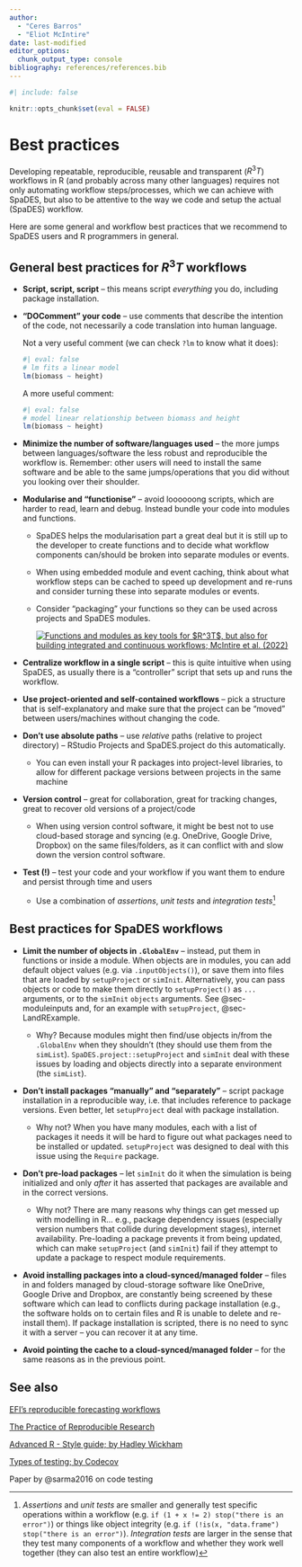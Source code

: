 ```yaml
---
author: 
  - "Ceres Barros"
  - "Eliot McIntire"
date: last-modified
editor_options:
  chunk_output_type: console
bibliography: references/references.bib
---
```


```r
#| include: false

knitr::opts_chunk$set(eval = FALSE)
```

# Best practices {.unnumbered}

Developing repeatable, reproducible, reusable and transparent ($R^3T$)
workflows in R (and probably across many other languages) requires not
only automating workflow steps/processes, which we can achieve with
SpaDES, but also to be attentive to the way we code and setup the actual
(SpaDES) workflow.

Here are some general and workflow best practices that we recommend to
SpaDES users and R programmers in general.

## General best practices for $R^3T$ workflows

-   **Script, script, script** -- this means script *everything* you do,
    including package installation.

-   **"DOComment" your code** -- use comments that describe the
    intention of the code, not necessarily a code translation into human
    language.

    ::: {.callout-tip collapse="false" appearance="simple"}
    Not a very useful comment (we can check `?lm` to know what it does):

    ```r
    #| eval: false
    # lm fits a linear model
    lm(biomass ~ height)
    ```

    A more useful comment:

    ```r
    #| eval: false
    # model linear relationship between biomass and height
    lm(biomass ~ height)
    ```
    :::

-   **Minimize the number of software/languages used** -- the more jumps
    between languages/software the less robust and reproducible the
    workflow is. Remember: other users will need to install the same
    software and be able to the same jumps/operations that you did
    without you looking over their shoulder.

-   **Modularise and "functionise"** -- avoid loooooong scripts, which
    are harder to read, learn and debug. Instead bundle your code into
    modules and functions.

    -   SpaDES helps the modularisation part a great deal but it is
        still up to the developer to create functions and to decide what
        workflow components can/should be broken into separate modules
        or events.

    -   When using embedded module and event caching, think about what
        workflow steps can be cached to speed up development and re-runs
        and consider turning these into separate modules or events.

    -   Consider "packaging" your functions so they can be used across
        projects and SpaDES modules.

        [![Functions and modules as key tools for \$R\^3T\$, but also
        for building integrated and continuous workflows; McIntire et
        al.
        (2022)](assets/img/PERFICTfig1.jpg)](https://onlinelibrary.wiley.com/cms/asset/680b22bc-1a97-4ab6-8f90-6fd1557e9e27/ele13994%20-fig-0001-m.jpg)

-   **Centralize workflow in a single script** -- this is quite
    intuitive when using SpaDES, as usually there is a "controller"
    script that sets up and runs the workflow.

-   **Use project-oriented and self-contained workflows** -- pick a
    structure that is self-explanatory and make sure that the project
    can be "moved" between users/machines without changing the code.

-   **Don't use absolute paths** -- use *relative* paths (relative to
    project directory) -- RStudio Projects and SpaDES.project do this
    automatically.

    -   You can even install your R packages into project-level
        libraries, to allow for different package versions between
        projects in the same machine

-   **Version control** -- great for collaboration, great for tracking
    changes, great to recover old versions of a project/code

    -   When using version control software, it might be best not to use
        cloud-based storage and syncing (e.g. OneDrive, Google Drive,
        Dropbox) on the same files/folders, as it can conflict with and
        slow down the version control software.

-   **Test (!)** -- test your code and your workflow if you want them to
    endure and persist through time and users

    -   Use a combination of *assertions*, *unit tests* and *integration
        tests*[^1]

## Best practices for SpaDES workflows

-   **Limit the number of objects in `.GlobalEnv`** – instead, put them
    in functions or inside a module. When objects are in modules, you
    can add default object values (e.g. via `.inputObjects()`), or save
    them into files that are loaded by `setupProject` or `simInit`.
    Alternatively, you can pass objects or code to make them directly to
    `setupProject()` as `...` arguments, or to the `simInit` `objects`
    arguments. See @sec-moduleinputs and, for an example with
    `setupProject`, @sec-LandRExample.

    -   Why? Because modules might then find/use objects in/from the
        `.GlobalEnv` when they shouldn't (they should use them from the
        `simList`). `SpaDES.project::setupProject` and `simInit` deal
        with these issues by loading and objects directly into a
        separate environment (the `simList`).

-   **Don't install packages "manually" and "separately"** – script
    package installation in a reproducible way, i.e. that includes
    reference to package versions. Even better, let `setupProject` deal
    with package installation.

    -   Why not? When you have many modules, each with a list of
        packages it needs it will be hard to figure out what packages
        need to be installed or updated. `setupProject` was designed to
        deal with this issue using the `Require` package.

-   **Don't pre-load packages** – let `simInit` do it when the
    simulation is being initialized and only *after* it has asserted
    that packages are available and in the correct versions.

    -   Why not? There are many reasons why things can get messed up
        with modelling in R... e.g., package dependency issues
        (especially version numbers that collide during development
        stages), internet availability. Pre-loading a package prevents
        it from being updated, which can make `setupProject` (and
        `simInit`) fail if they attempt to update a package to respect
        module requirements.

-   **Avoid installing packages into a cloud-synced/managed folder** –
    files in and folders managed by cloud-storage software like
    OneDrive, Google Drive and Dropbox, are constantly being screened by
    these software which can lead to conflicts during package
    installation (e.g., the software holds on to certain files and R is
    unable to delete and re-install them). If package installation is
    scripted, there is no need to sync it with a server – you can
    recover it at any time.

-   **Avoid pointing the cache to a cloud-synced/managed folder** – for
    the same reasons as in the previous point.

## See also

[EFI's reproducible forecasting
workflows](https://ecoforecast.org/reproducible-forecasting-workflows/)

[The Practice of Reproducible
Research](http://www.practicereproducibleresearch.org/)

[Advanced R - Style guide; by Hadley
Wickham](http://adv-r.had.co.nz/Style.html)

[Types of testing; by
Codecov](https://about.codecov.io/blog/types-of-testing-unit-vs-integration/)

Paper by @sarma2016 on code testing

[^1]: *Assertions* and *unit tests* are smaller and generally test
    specific operations within a workflow (e.g.
    `if (1 + x != 2) stop("there is an error")`) or things like object
    integrity (e.g.
    `if (!is(x, "data.frame") stop("there is an error")`). *Integration
    tests* are larger in the sense that they test many components of a
    workflow and whether they work well together (they can also test an
    entire workflow)
